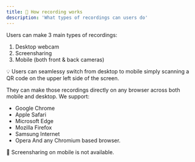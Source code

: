 ```yaml
---
title: 🎥 How recording works
description: 'What types of recordings can users do'
---
```


Users can make 3 main types of recordings:
1. Desktop webcam
2. Screensharing
3. Mobile (both front & back cameras)

💡 Users can seamlessy switch from desktop to mobile simply scanning a QR code on the upper left side of the screen.





They can make those recordings directly on any browser across both mobile and desktop.
We support:
- Google Chrome
- Apple Safari
- Microsoft Edge
- Mozilla Firefox
- Samsung Internet
- Opera
And any Chromium based browser. 

📱 Screensharing on mobile is not available. 